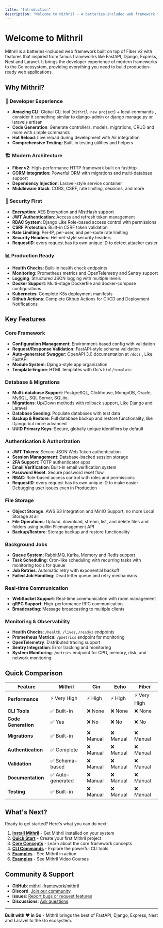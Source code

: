 ```yaml
---
title: "Introduction"
description: "Welcome to Mithril - A batteries-included web framework for Go"
---
```


# Welcome to Mithril

Mithril is a batteries-included web framework built on top of Fiber v2 with features that inspired from famus frameworks like FastAPI, Django, Express, Nest and Laravel. It brings the developer experience of modern frameworks to the Go ecosystem, providing everything you need to build production-ready web applications.

## Why Mithril?

### 🚀 **Developer Experience**
- **Amazing CLI**: Global CLI tool (`mithril new project`) + local commands , consider it something similar to django-admin or django manage.py or laravels artisan
- **Code Generation**: Generate controllers, models, migrations, CRUD and more with simple commands
- **Hot Reload**: Live reload during development with Air integration
- **Comprehensive Testing**: Built-in testing utilities and helpers

### 🏗️ **Modern Architecture**
- **Fiber v2**: High-performance HTTP framework built on fasthttp
- **GORM Integration**: Powerful ORM with migrations and multi-database support
- **Dependency Injection**: Laravel-style service container
- **Middleware Stack**: CORS, CSRF, rate limiting, sessions, and more

### 🔐 **Security First**
- **Encryption**: AES Encryption and MistHash support
- **JWT Authentication**: Access and refresh token management
- **RBAC System**: Django Like Role-based access control with permissions
- **CSRF Protection**: Built-in CSRF token validation
- **Rate Limiting**: Per-IP, per-user, and per-route rate limiting
- **Security Headers**: Helmet-style security headers
- **RequestID**: every request has its own unique ID to detect attacker easier

### 📊 **Production Ready**
- **Health Checks**: Built-in health check endpoints
- **Monitoring**: Prometheus metrics and OpenTelemetry and Sentry support
- **Logging**: Structured JSON logging with multiple levels
- **Docker Support**: Multi-stage Dockerfile and docker-compose configurations
- **Kubernetes**: Complete K8s deployment manifests
- **Github Actions**: Complete Github Actions for CI/CD and Deployment Notifications

## Key Features

### Core Framework
- **Configuration Management**: Environment-based config with validation
- **Request/Response Validation**: FastAPI-style schema validation
- **Auto-generated Swagger**: OpenAPI 3.0 documentation at `/docs` , Like FastAPI
- **Module System**: Django-style app organization
- **Template Engine**: HTML templates with Go's `html/template`

### Database & Migrations
- **Multi-database Support**: PostgreSQL, Clickhouse, MongoDB, Oracle, MySQL, SQL Server, SQLite, 
- **Migrations**: Up/Down methods with rollback support, Like Django and Laravel
- **Database Seeding**: Populate databases with test data
- **Backup & Restore**: Full database backup and restore functionality, like Django but more advanced 
- **UUID Primary Keys**: Secure, globally unique identifiers by default

### Authentication & Authorization
- **JWT Tokens**: Secure JSON Web Token authentication
- **Session Management**: Database-backed session storage
- **2FA Support**: TOTP authenticator apps
- **Email Verification**: Built-in email verification system
- **Password Reset**: Secure password reset flow
- **RBAC**: Role-based access control with roles and permissions
- **RequestID**: every request has its own unique ID to make easier Debugging user issues even in Production



### File Storage
- **Object Storage**: AWS S3 Integration and MinIO Support, no more Local Storage at all
- **File Operations**: Upload, download, stream, list, and delete files and folders using builtin Filemanagement API
- **Backup/Restore**: Storage backup and restore functionality

### Background Jobs
- **Queue System**: RabbitMQ, Kafka, Memory and Redis support
- **Task Scheduling**: Cron-like scheduling with recurring tasks with monitoring tools for queue
- **Job Retries**: Automatic retry with exponential backoff
- **Failed Job Handling**: Dead letter queue and retry mechanisms

### Real-time Communication
- **WebSocket Support**: Real-time communication with room management
- **gRPC Support**: High-performance RPC communication
- **Broadcasting**: Message broadcasting to multiple clients

### Monitoring & Observability
- **Health Checks**: `/health`, `/livez`, `/readyz` endpoints
- **Prometheus Metrics**: `/pmetrics` endpoint for monitoring
- **OpenTelemetry**: Distributed tracing support
- **Sentry Integration**: Error tracking and monitoring
- **System Monitoring**:  `/metrics` endpoint for CPU, memory, disk, and network monitoring

## Quick Comparison

| Feature | Mithril | Gin | Echo | Fiber |
|---------|---------|-----|------|-------|
| **Performance** | ⚡ Very High  | ⚡ High | ⚡ High | ⚡ Very High |
| **CLI Tools** | ✅ Built-in | ❌ None | ❌ None | ❌ None |
| **Code Generation** | ✅ Yes | ❌ No | ❌ No | ❌ No |
| **Migrations** | ✅ Built-in | ❌ Manual | ❌ Manual | ❌ Manual |
| **Authentication** | ✅ Complete | ❌ Manual | ❌ Manual | ❌ Manual |
| **Validation** | ✅ Schema-based | ❌ Manual | ❌ Manual | ❌ Manual |
| **Documentation** | ✅ Auto-generated | ❌ Manual | ❌ Manual | ❌ Manual |
| **Testing** | ✅ Built-in | ❌ Manual | ❌ Manual | ❌ Manual |

## What's Next?

Ready to get started? Here's what you can do next:

1. **[Install Mithril](/docs/getting-started/installation)** - Get Mithril installed on your system
2. **[Quick Start](/docs/getting-started/quick-start)** - Create your first Mithril project
3. **[Core Concepts](/docs/core/application)** - Learn about the core framework concepts
4. **[CLI Commands](/docs/cli/overview)** - Explore the powerful CLI tools
5. **[Examples](/docs/examples/basic-api)** - See Mithril in action
5. **[Examples](/docs/examples/basic-api)** - See Mithril Video Courses

## Community & Support

- **GitHub**: [mithril-framework/mithril](https://github.com/mithril-framework/mithril)
- **Discord**: [Join our community](https://discord.gg/mithril)
- **Issues**: [Report bugs or request features](https://github.com/mithril-framework/mithril/issues)
- **Discussions**: [Ask questions](https://github.com/mithril-framework/mithril/discussions)

---

**Built with ❤️ in Go** - Mithril brings the best of FastAPI, Django, Express, Nest and Laravel to the Go ecosystem.
